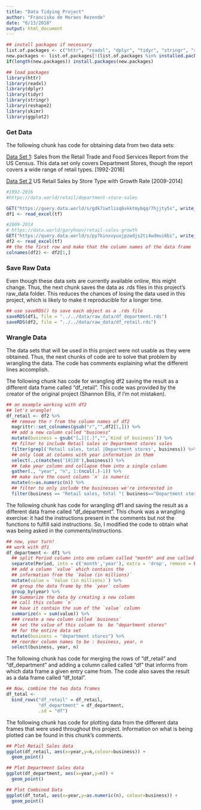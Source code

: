 ```yaml
---
title: "Data Tidying Project"
author: "Francisko de Moraes Rezende"
date: "6/13/2018"
output: html_document
---
```



```r
## install packages if necessary
list.of.packages <- c("httr", "readxl", "dplyr", "tidyr", "stringr", "reshape2", "skimr", "ggplot2")
new.packages <- list.of.packages[!(list.of.packages %in% installed.packages()[,"Package"])]
if(length(new.packages)) install.packages(new.packages)

## load packages
library(httr)
library(readxl)
library(dplyr)
library(tidyr)
library(stringr)
library(reshape2)
library(skimr)
library(ggplot2)
```

### Get Data

The following chunk has code for obtaining data from two data sets:

[Data Set 1](https://data.world/retail/department-store-sales): Sales from the Retail Trade and Food Services Report from the US Census. This data set only covers Department Stores, though the report covers a wide range of retail types. [1992-2016]

[Data Set 2](https://data.world/garyhoov/retail-sales-growth) US Retail Sales by Store Type with Growth Rate [2009-2014]

```r
#1992-2016
#https://data.world/retail/department-store-sales

GET("https://query.data.world/s/gdk7iwtlisq6vkktmybqqr7hjjty5s", write_disk(tf <- tempfile(fileext = ".xls")))
df1 <- read_excel(tf)

#2009-2014
# https://data.world/garyhoov/retail-sales-growth
GET("https://query.data.world/s/py7kinxvyuxjpzwdjs2ti4wdmui6bi", write_disk(tf <- tempfile(fileext = ".xls")))
df2 <- read_excel(tf)
## the the first row and make that the column names of the data frame
colnames(df2) <- df2[1,]
```

### Save Raw Data

Even though these data sets are currently available online, this might change. Thus, the next chunk saves the data as .rds files in this project's raw_data folder. This reduces the chances of losing the data used in this project, which is likely to make it reproducible for a longer time.

```r
## use saveRDS() to save each object as a .rds file 
saveRDS(df1, file = "../../data/raw_data/df_department.rds")
saveRDS(df2, file = "../../data/raw_data/df_retail.rds")
```

### Wrangle Data

The data sets that will be used in this project were not usable as they were obtained. Thus, the next chunks of code are to solve that problem by wrangling the data. The code has comments explaining what the different lines accomplish.

The following chunk has code for wrangling df2 saving the result as a different data frame called "df_retail". This code was provided by the creator of the original project (Shannon Ellis, if I'm not mistaken).

```r
## an example working with df2
## let's wrangle!
df_retail <- df2 %>%
  ## remove the r from the column names of df2
  magrittr::set_colnames(gsub("r","",df2[1,])) %>%
  ## add a new column called "business"
  mutate(business = gsub("[…]|[.]","",`Kind of business`)) %>%
  ## filter to include Retail sales or Department stores sales
  filter(grepl('Retail sales, total |Department stores', business)) %>%
  ## only look at columns with year information in them
  select(.,c(matches('19|20'),business)) %>%
  ## take year column and collapse them into a single column
  gather(., "year", "n", 1:(ncol(.)-1)) %>%
  ## make sure the count column `n` is numeric
  mutate(n=as.numeric(n)) %>%
  ## filter to only include the businesses we're interested in
  filter(business == "Retail sales, total "| business=="Department stores ")
```

The following chunk has code for wrangling df1 and saving the result as a different data frame called "df_department". This chunk was a wrangling exercise: it had the instructions present in the comments but not the functions to fulfill said instructions. So, I modified the code to obtain what was being asked in the comments/instructions.

```r
## now, your turn!
## work with df1
df_department <- df1 %>% 
  ## split Period column into one column called "month" and one called "year"
  separate(Period, into = c('month','year'), extra = 'drop', remove = FALSE) %>%
  ## add a column `value` which contains the 
  ## information from the `Value (in millions)` 
  mutate(value = `Value (in millions)`) %>%
  ## group the data frame by the `year` column
  group_by(year) %>%
  ## Summarize the data by creating a new column
  ## call this column `n` 
  ## have it contain the sum of the `value` column
  summarize(n = sum(value)) %>% 
  ### create a new column called `business`
  ## set the value of this column to  be "department stores" 
  ## for the entire data set 
  mutate(business = "department stores") %>% 
  ## reorder column names to be : business, year, n
  select(business, year, n)
```

The following chunk has code for merging the rows of "df_retail" and "df_department" and adding a column called called "df" that informs from which data frame a given entry came from. The code also saves the result as a data frame called "df_total". 

```r
## Now, combine the two data frames
df_total <-
  bind_rows("df_retail" = df_retail,
            "df_department" = df_department,
            .id = "df")
```

The following chunk has code for plotting data from the different data frames that were used throughout this project. Information on what is being plotted can be found in this chunk's comments.

```r
## Plot Retail Sales data
ggplot(df_retail, aes(x=year,y=n,colour=business)) +
  geom_point() 

## Plot Department Sales data
ggplot(df_department, aes(x=year,y=n)) +
  geom_point() 

## Plot Combined Data
ggplot(df_total, aes(x=year,y=as.numeric(n), colour=business)) +
  geom_point()
```